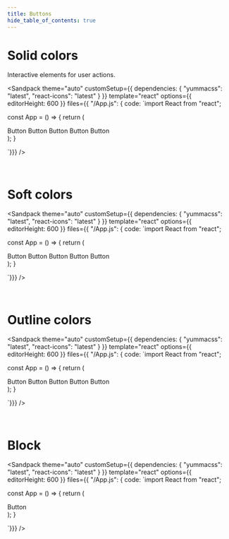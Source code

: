 ```yaml
---
title: Buttons
hide_table_of_contents: true
---
```



# Solid colors

Interactive elements for user actions.

<Sandpack
theme="auto"
customSetup={{ dependencies: { "yummacss": "latest", "react-icons": "latest" } }}
template="react"
options={{ editorHeight: 600 }}
files={{ "/App.js": {
code: `import React from "react";

const App = () => {
   return (
      <div className="ins h-1/1">
         <span className="btn-gray mr-1 t-white">Button</span>
         <span className="btn-teal mr-1 t-white">Button</span>
         <span className="btn-blue mr-1 t-white">Button</span>
         <span className="btn-yellow mr-1 t-white">Button</span>
         <span className="btn-red t-white">Button</span>
      </div>
   );
}

`}}}
/>

<br />

# Soft colors

<Sandpack
theme="auto"
customSetup={{ dependencies: { "yummacss": "latest", "react-icons": "latest" } }}
template="react"
options={{ editorHeight: 600 }}
files={{ "/App.js": {
code: `import React from "react";

const App = () => {
   return (
      <div className="ins h-1/1">
         <span className="btn-l-gray-6 mr-1 t-white">Button</span>
         <span className="btn-l-teal-6 mr-1 t-white">Button</span>
         <span className="btn-l-blue-6 mr-1 t-white">Button</span>
         <span className="btn-l-yellow-6 mr-1 t-white">Button</span>
         <span className="btn-l-red-6 t-white">Button</span>
      </div>
   );
}

`}}}
/>

<br />

# Outline colors

<Sandpack
theme="auto"
customSetup={{ dependencies: { "yummacss": "latest", "react-icons": "latest" } }}
template="react"
options={{ editorHeight: 600 }}
files={{ "/App.js": {
code: `import React from "react";

const App = () => {
   return (
      <div className="ins h-1/1">
         <span className="btn-otl-gray h:t-white mr-1 t-gray">Button</span>
         <span className="btn-otl-teal h:t-white mr-1 t-teal">Button</span>
         <span className="btn-otl-blue h:t-white mr-1 t-blue">Button</span>
         <span className="btn-otl-yellow h:t-white mr-1 t-yellow">Button</span>
         <span className="btn-otl-red h:t-white t-red">Button</span>
      </div>
   );
}

`}}}
/>

<br />

# Block

<Sandpack
theme="auto"
customSetup={{ dependencies: { "yummacss": "latest", "react-icons": "latest" } }}
template="react"
options={{ editorHeight: 600 }}
files={{ "/App.js": {
code: `import React from "react";

const App = () => {
   return (
      <div className="cnn ins h-1/1">
         <span className="btn-blue mr-1 t-white ta-c w-full">Button</span>
      </div>
   );
}

`}}}
/>